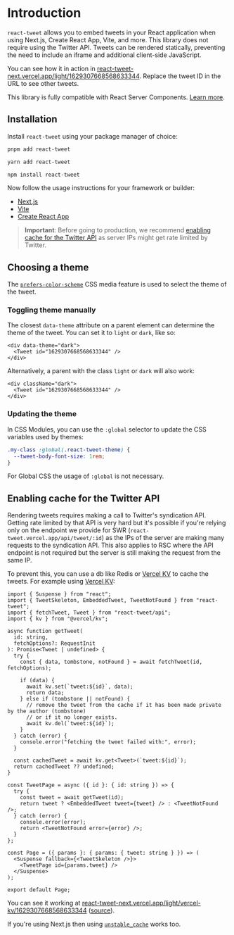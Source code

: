 # Introduction

`react-tweet` allows you to embed tweets in your React application when using Next.js, Create React App, Vite, and more. This library does not require using the Twitter API. Tweets can be rendered statically, preventing the need to include an iframe and additional client-side JavaScript.

You can see how it in action in [react-tweet-next.vercel.app/light/1629307668568633344](https://react-tweet-next.vercel.app/light/1629307668568633344). Replace the tweet ID in the URL to see other tweets.

This library is fully compatible with React Server Components. [Learn more](https://nextjs.org/docs/getting-started/react-essentials#server-components).

## Installation

Install `react-tweet` using your package manager of choice:

```bash
pnpm add react-tweet
```

```bash
yarn add react-tweet
```

```bash
npm install react-tweet
```

Now follow the usage instructions for your framework or builder:

- [Next.js](/next)
- [Vite](/vite)
- [Create React App](/create-react-app)

> **Important**: Before going to production, we recommend [enabling cache for the Twitter API](#enabling-cache-for-the-twitter-api) as server IPs might get rate limited by Twitter.

## Choosing a theme

The [`prefers-color-scheme`](https://developer.mozilla.org/en-US/docs/Web/CSS/@media/prefers-color-scheme) CSS media feature is used to select the theme of the tweet.

### Toggling theme manually

The closest `data-theme` attribute on a parent element can determine the theme of the tweet. You can set it to `light` or `dark`, like so:

```tsx
<div data-theme="dark">
  <Tweet id="1629307668568633344" />
</div>
```

Alternatively, a parent with the class `light` or `dark` will also work:

```tsx
<div className="dark">
  <Tweet id="1629307668568633344" />
</div>
```

### Updating the theme

In CSS Modules, you can use the `:global` selector to update the CSS variables used by themes:

```css
.my-class :global(.react-tweet-theme) {
  --tweet-body-font-size: 1rem;
}
```

For Global CSS the usage of `:global` is not necessary.

## Enabling cache for the Twitter API

Rendering tweets requires making a call to Twitter's syndication API. Getting rate limited by that API is very hard but it's possible if you're relying only on the endpoint we provide for SWR (`react-tweet.vercel.app/api/tweet/:id`) as the IPs of the server are making many requests to the syndication API. This also applies to RSC where the API endpoint is not required but the server is still making the request from the same IP.

To prevent this, you can use a db like Redis or [Vercel KV](https://vercel.com/docs/storage/vercel-kv) to cache the tweets. For example using [Vercel KV](https://vercel.com/docs/storage/vercel-kv):

```tsx
import { Suspense } from "react";
import { TweetSkeleton, EmbeddedTweet, TweetNotFound } from "react-tweet";
import { fetchTweet, Tweet } from "react-tweet/api";
import { kv } from "@vercel/kv";

async function getTweet(
  id: string,
  fetchOptions?: RequestInit
): Promise<Tweet | undefined> {
  try {
    const { data, tombstone, notFound } = await fetchTweet(id, fetchOptions);

    if (data) {
      await kv.set(`tweet:${id}`, data);
      return data;
    } else if (tombstone || notFound) {
      // remove the tweet from the cache if it has been made private by the author (tombstone)
      // or if it no longer exists.
      await kv.del(`tweet:${id}`);
    }
  } catch (error) {
    console.error("fetching the tweet failed with:", error);
  }

  const cachedTweet = await kv.get<Tweet>(`tweet:${id}`);
  return cachedTweet ?? undefined;
}

const TweetPage = async ({ id }: { id: string }) => {
  try {
    const tweet = await getTweet(id);
    return tweet ? <EmbeddedTweet tweet={tweet} /> : <TweetNotFound />;
  } catch (error) {
    console.error(error);
    return <TweetNotFound error={error} />;
  }
};

const Page = ({ params }: { params: { tweet: string } }) => (
  <Suspense fallback={<TweetSkeleton />}>
    <TweetPage id={params.tweet} />
  </Suspense>
);

export default Page;
```

You can see it working at [react-tweet-next.vercel.app/light/vercel-kv/1629307668568633344](https://react-tweet-next.vercel.app/light/vercel-kv/1629307668568633344) ([source](https://github.com/vercel/react-tweet/blob/main/apps/next-app/app/light/vercel-kv/%5Btweet%5D/page.tsx)).

If you're using Next.js then using [`unstable_cache`](/next#enabling-cache) works too.
